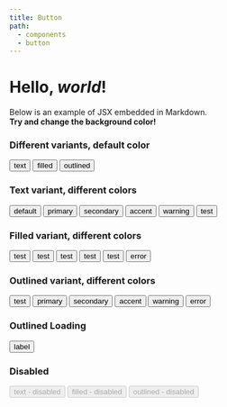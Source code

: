 ```yaml
---
title: Button
path:
  - components
  - button
---
```



# Hello, _world_!

Below is an example of JSX embedded in Markdown. <br /> **Try and change
the background color!**

### Different variants, default color

<Button variant="text">text</Button>
<Button variant="filled">filled</Button>
<Button variant="outlined">outlined</Button>

### Text variant, different colors

<Button variant="text">default</Button>
<Button variant="text" color="primary">
  primary
</Button>
<Button variant="text" color="secondary">
  secondary
</Button>
<Button variant="text" color="accent">
  accent
</Button>
<Button variant="text" color="warning">
  warning
</Button>
<Button variant="text" color="error">
  test
</Button>

### Filled variant, different colors

<Button variant="filled">test</Button>
<Button variant="filled" color="primary">
  test
</Button>
<Button variant="filled" color="secondary">
  test
</Button>
<Button variant="filled" color="accent">
  test
</Button>
<Button variant="filled" color="warning">
  test
</Button>
<Button variant="filled" color="error">
  error
</Button>

### Outlined variant, different colors

<Button variant="outlined">test</Button>
<Button variant="outlined" color="primary">
  primary
</Button>
<Button variant="outlined" color="secondary">
  secondary
</Button>
<Button variant="outlined" color="accent">
  accent
</Button>
<Button variant="outlined" color="warning">
  warning
</Button>
<Button variant="outlined" color="error">
  error
</Button>

### Outlined Loading

<Button variant="outlined" loading>
  label
</Button>

### Disabled

<Button variant="text" disabled>
  text - disabled
</Button>
<Button variant="filled" disabled>
  filled - disabled
</Button>
<Button variant="outlined" disabled>
  outlined - disabled
</Button>
